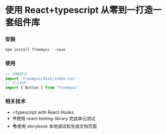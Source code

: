 
<Meta title="Welcome" />

# 使用 React+typescript 从零到一打造一套组件库
### 安装
~~~javascript
npm install freemyui --save
~~~
### 使用
~~~javascript
// 加载样式
import 'freemyui/dist/index.css'
// 引入组件
import { Button } from 'freemyui'
~~~
###  相关技术
* 🔥typescript with React Hooks
* ⛑️使用 react-testing-library 完成单元测试
* 📚使用 storybook 本地调试和生成文档页面